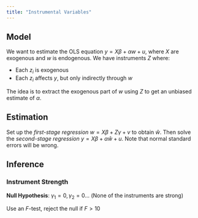 ```yaml
---
title: "Instrumental Variables"
---
```


## Model

We want to estimate the OLS equation $y = X\beta + \alpha w + u$, where $X$ are exogenous and $w$ is endogenous. We have instruments $Z$ where:

- Each $z_i$ is exogenous
- Each $z_i$ affects $y$, but only indirectly through $w$

The idea is to extract the exogenous part of $w$ using $Z$ to get an unbiased estimate of $\alpha$.

## Estimation

Set up the *first-stage regression* $w = X\beta + Z\gamma + v$ to obtain $\hat{w}$. Then solve the *second-stage regression* $y = X\beta + \alpha \hat{w} + u$. Note that normal standard errors will be wrong.

## Inference

### Instrument Strength

**Null Hypothesis**: $\gamma_1 = 0, \gamma_2 = 0 ...$ (None of the instruments are strong)

Use an $F$-test, reject the null if $F > 10$
